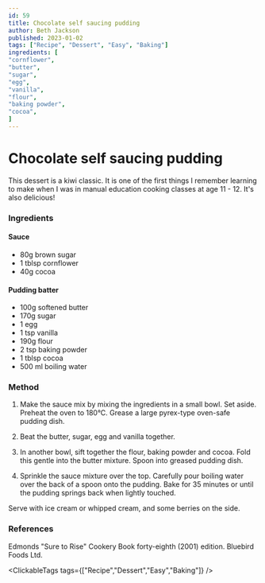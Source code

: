 ```yaml
---
id: 59
title: Chocolate self saucing pudding
author: Beth Jackson
published: 2023-01-02
tags: ["Recipe", "Dessert", "Easy", "Baking"]
ingredients: [
"cornflower",
"butter",
"sugar",
"egg",
"vanilla",
"flour",
"baking powder",
"cocoa",
]
---
```


# Chocolate self saucing pudding

<BlogTextWrapper>

This dessert is a kiwi classic. It is one of the first things I remember learning to make when I was in manual education cooking classes at age 11 - 12. It's also delicious!

</BlogTextWrapper>

<BlogTextWrapper>

### Ingredients

#### Sauce

- 80g brown sugar
- 1 tblsp cornflower
- 40g cocoa

#### Pudding batter

- 100g softened butter
- 170g sugar
- 1 egg
- 1 tsp vanilla
- 190g flour
- 2 tsp baking powder
- 1 tblsp cocoa
- 500 ml boiling water

</BlogTextWrapper>

<BlogTextWrapper>

### Method

1. Make the sauce mix by mixing the ingredients in a small bowl. Set aside. Preheat the oven to 180°C. Grease a large pyrex-type oven-safe pudding dish.

2. Beat the butter, sugar, egg and vanilla together.

3. In another bowl, sift together the flour, baking powder and cocoa. Fold this gentle into the butter mixture. Spoon into greased pudding dish.

4. Sprinkle the sauce mixture over the top. Carefully pour boiling water over the back of a spoon onto the pudding. Bake for 35 minutes or until the pudding springs back when lightly touched.

Serve with ice cream or whipped cream, and some berries on the side.

</BlogTextWrapper>

<BlogTextWrapper>

### References

Edmonds "Sure to Rise" Cookery Book forty-eighth (2001) edition. Bluebird Foods Ltd.

</BlogTextWrapper>

<ClickableTags tags={["Recipe","Dessert","Easy","Baking"]} />
